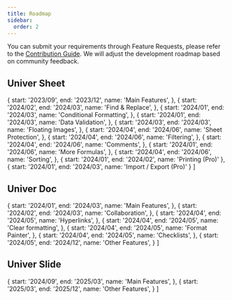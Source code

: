 ```yaml
---
title: Roadmap
sidebar:
  order: 2
---
```



You can submit your requirements through Feature Requests, please refer to the [Contribution Guide](/guides/contributing). We will adjust the development roadmap based on community feedback.

## Univer Sheet

  {
    start: '2023/09',
    end: '2023/12',
    name: 'Main Features',
  },
  {
    start: '2024/02',
    end: '2024/03',
    name: 'Find & Replace',
  },
  {
    start: '2024/01',
    end: '2024/03',
    name: 'Conditional Formatting',
  },
  {
    start: '2024/01',
    end: '2024/03',
    name: 'Data Validation',
  },
  {
    start: '2024/03',
    end: '2024/03',
    name: 'Floating Images',
  },
  {
    start: '2024/04',
    end: '2024/06',
    name: 'Sheet Protection',
  },
  {
    start: '2024/04',
    end: '2024/06',
    name: 'Filtering',
  },
  {
    start: '2024/04',
    end: '2024/06',
    name: 'Comments',
  },
  {
    start: '2024/01',
    end: '2024/06',
    name: 'More Formulas',
  },
  {
    start: '2024/04',
    end: '2024/06',
    name: 'Sorting',
  },
  {
    start: '2024/01',
    end: '2024/02',
    name: 'Printing (Pro)'
  },
  {
    start: '2024/01',
    end: '2024/03',
    name: 'Import / Export (Pro)'
  }
]

<Roadmap client:load data={sheetData} />

## Univer Doc

  {
    start: '2024/01',
    end: '2024/03',
    name: 'Main Features',
  },
  {
    start: '2024/02',
    end: '2024/03',
    name: 'Collaboration',
  },
  {
    start: '2024/04',
    end: '2024/05',
    name: 'Hyperlinks',
  },
  {
    start: '2024/04',
    end: '2024/05',
    name: 'Clear formatting',
  },
  {
    start: '2024/04',
    end: '2024/05',
    name: 'Format Painter',
  },
  {
    start: '2024/04',
    end: '2024/05',
    name: 'Checklists',
  },
  {
    start: '2024/05',
    end: '2024/12',
    name: 'Other Features',
  }
]

<Roadmap client:load data={docData} />

## Univer Slide

  {
    start: '2024/09',
    end: '2025/03',
    name: 'Main Features',
  },
  {
    start: '2025/03',
    end: '2025/12',
    name: 'Other Features',
  }
]

<Roadmap client:load data={slideData} />
